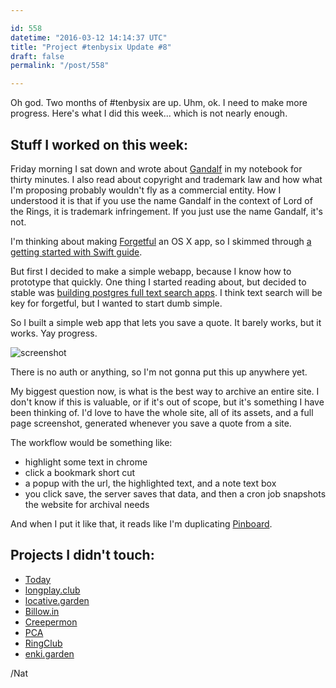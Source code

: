 ```yaml
---

id: 558
datetime: "2016-03-12 14:14:37 UTC"
title: "Project #tenbysix Update #8"
draft: false
permalink: "/post/558"

---
```


Oh god. Two months of #tenbysix are up. Uhm, ok. I need to make more progress. Here's what I did this week... which is not nearly enough.

## Stuff I worked on this week:

Friday morning I sat down and wrote about [Gandalf](https://github.com/icco/gandalf) in my notebook for thirty minutes. I also read about copyright and trademark law and how what I'm proposing probably wouldn't fly as a commercial entity. How I understood it is that if you use the name Gandalf in the context of Lord of the Rings, it is trademark infringement. If you just use the name Gandalf, it's not.

I'm thinking about making [Forgetful](https://github.com/icco/forgetful) an OS X app, so I skimmed through [a getting started with Swift guide](https://www.raywenderlich.com/87002/getting-started-with-os-x-and-swift-tutorial-part-1).

But first I decided to make a simple webapp, because I know how to prototype that quickly. One thing I started reading about, but decided to stable was [building postgres full text search apps](https://coffeecode.net/archives/270-A-Flask-of-full-text-search-in-PostgreSQL.html). I think text search will be key for forgetful, but I wanted to start dumb simple.

So I built a simple web app that lets you save a quote. It barely works, but it works. Yay progress.

![screenshot](http://cl.ly/fOvX/d)

There is no auth or anything, so I'm not gonna put this up anywhere yet.

My biggest question now, is what is the best way to archive an entire site. I don't know if this is valuable, or if it's out of scope, but it's something I have been thinking of. I'd love to have the whole site, all of its assets, and a full page screenshot, generated whenever you save a quote from a site.

The workflow would be something like:
 
 - highlight some text in chrome
 - click a bookmark short cut
 - a popup with the url, the highlighted text, and a note text box
 - you click save, the server saves that data, and then a cron job snapshots the website for archival needs

And when I put it like that, it reads like I'm duplicating [Pinboard](https://pinboard.in).

## Projects I didn't touch:

 - [Today](https://github.com/icco/today)
 - [longplay.club](https://github.com/icco/longplay.club)
 - [locative.garden](https://github.com/icco/locative.garden)
 - [Billow.in](https://github.com/icco/billowin)
 - [Creepermon](https://github.com/icco/creepermon)
 - [PCA](https://github.com/icco/pca)
 - [RingClub](https://github.com/icco/ringclub)
 - [enki.garden](https://github.com/icco/enki.garden)

/Nat


